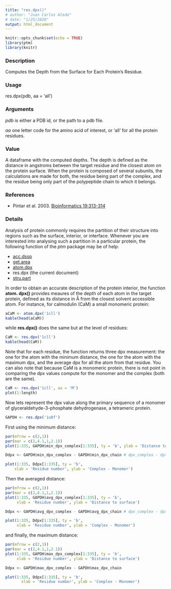 ```yaml
---
title: "res.dpx()"
# author: "Juan Carlos Aledo"
# date: "1/25/2020"
output: html_document
---
```


```r
knitr::opts_chunk$set(echo = TRUE)
library(ptm)
library(knitr)
```

### Description
Computes the Depth from the Surface for Each Protein's Residue.

### Usage
res.dpx(pdb, aa = 'all')

### Arguments
_pdb_	is either a PDB id, or the path to a pdb file.

_aa_ one letter code for the amino acid of interest, or 'all' for all the protein residues.

### Value
A dataframe with the computed depths. The depth is defined as the distance in angstroms between the target residue and the closest atom on the protein surface. When the protein is composed of several subunits, the calculations are made for both, the residue being part of the complex, and the residue being only part of the polypeptide chain to which it belongs.

### References

* Pintar et al. 2003. [Bioinformatics 19:313-314](https://www.ncbi.nlm.nih.gov/pubmed/12538266)

### Details

Analysis of protein commonly requires the partition of their structure into regions such as the surface, interior, or interface. Whenever you are interested into analysing such a partition in a particular protein, the following function of the _ptm_ package may be of help:

* [acc.dssp](/acc.dssp)
* [get.area](/get.area)
* [atom.dpx](/atom.dpx)
* res.dpx (the current document)
* [stru.part](./stru.part)

In order to obtain an accurate description of the protein interior, the function **atom. dpx()** provides meaures of the depth of each atom in the target protein, defined as its distance in Å from the closest solvent accessible atom. For instance, for calmodulin (CaM) a small monomeric protein:

```r
aCaM <- atom.dpx('1cll') 
kable(head(aCaM))
```

while **res.dpx()** does the same but at the level of residues:

```r
CaM <- res.dpx('1cll')
kable(head(CaM))
```

Note that for each residue, the function returns three dpx measurement: the one for the atom with the minimum distance, the one for the atom with the maximum dpx, and the average dpx for all the atom from that residue. You can also note that because CaM is a monomeric protein, there is not point in comparing the dpx values compute for the monomer and the complex (both are the same).

```r
CaM <- res.dpx('1cll', aa = 'M')
plot(1:length)
```


Now lets represent the dpx value along the primary sequence of a monomer of glyceraldehyde-3-phosphate dehydrogenase, a tetrameric protein. 

```r
GAPDH <- res.dpx('1u8f')
```

First using the minimum distance:

```r
par(mfrow = c(2,1))
par(mar = c(2,4.1,1,2.1))
plot(1:335, GAPDH$min_dpx_complex[1:335], ty = 'b', ylab = 'Distance to surface')

Ddpx <- GAPDH$min_dpx_complex - GAPDH$min_dpx_chain # dpx_complex - dpx_monomer

plot(1:335, Ddpx[1:335], ty = 'b',
    xlab = 'Residue number', ylab = 'Complex - Monomer')
```

Then the averaged distance:

```r
par(mfrow = c(2,1))
par(mar = c(2,4.1,1,2.1))
plot(1:335, GAPDH$avg_dpx_complex[1:335], ty = 'b', 
     xlab = 'Residue number', ylab = 'Distance to surface')

Ddpx <- GAPDH$avg_dpx_complex - GAPDH$avg_dpx_chain # dpx_complex - dpx_monomer

plot(1:335, Ddpx[1:335], ty = 'b', 
     xlab = 'Residue number', ylab = 'Complex - Monomer')
```

and finally, the maximum distance:

```r
par(mfrow = c(2,1))
par(mar = c(2,4.1,1,2.1))
plot(1:335, GAPDH$max_dpx_complex[1:335], ty = 'b',
     xlab = 'Residue number', ylab = 'Distance to surface')

Ddpx <- GAPDH$max_dpx_complex - GAPDH$max_dpx_chain

plot(1:335, Ddpx[1:335], ty = 'b',
       xlab = 'Residue number', ylab = 'Complex - Monomer')
```
